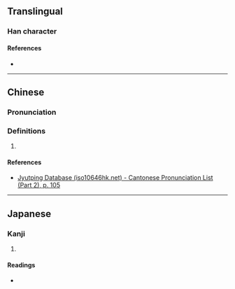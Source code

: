 {{character info/new}}
==Translingual==

===Han character===
{{Han char|rn=60|rad=彳|as=03|sn=6|four=|canj=HOPD|ids=⿰彳也}}

====References====
* {{Han ref|kx=0365.070|dkj=10044|dj=0684.280|hdz=20814.060|uh=5F75|ud=24437}}

----

==Chinese==
{{zh-forms}}

===Pronunciation===
{{zh-pron
|m=tuǒ
|c=to5
|cat=
}}

===Definitions===
{{zh-hanzi}}

# {{rfdef|zh}}

====References====
* [http://www.iso10646hk.net/jp/document/download.jsp Jyutping Database (iso10646hk.net) - Cantonese Pronunciation List (Part 2), p. 105]

----

==Japanese==

===Kanji===
{{ja-kanji|grade=|rs=彳03}}

# {{rfdef|ja|sort=彳03}}

====Readings====
* {{ja-readings|on=[[た]] (ta)|kun=[[しずかにゆく]] (shizukaniyuku)}}